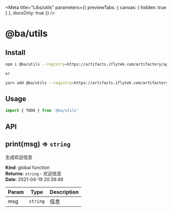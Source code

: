 
<Meta
  title="Libs/utils"
  parameters={{ previewTabs: { canvas: { hidden: true } }, docsOnly: true }}
/>

# @ba/utils

## Install

```bash
npm i @ba/utils --registry=https://artifacts.iflytek.com/artifactory/api/npm/npm-repo/

or

yarn add @ba/utils --registry=https://artifacts.iflytek.com/artifactory/api/npm/npm-repo/
```

## Usage

```js
import { TODO } from '@ba/utils'
```

## API

<!-- jsdoc2mdContentTag -->

<a name="print"></a>

## print(msg) ⇒ <code>string</code>

生成欢迎信息

**Kind**: global function  
**Returns**: <code>string</code> - 欢迎信息  
**Date**: 2021-04-19 20:39:49

| Param | Type                | Description |
| ----- | ------------------- | ----------- |
| msg   | <code>string</code> | 信息        |

<!-- jsdoc2mdContentTagEnd -->
